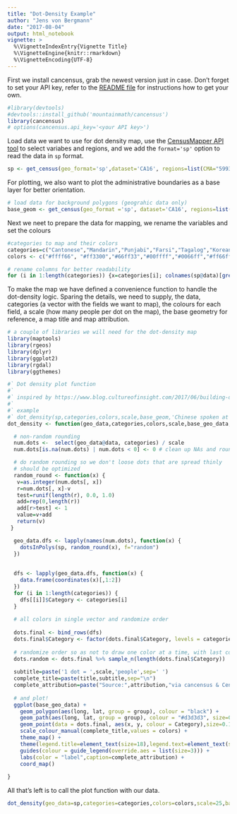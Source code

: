 ```yaml
---
title: "Dot-Density Example"
author: "Jens von Bergmann"
date: "2017-08-04"
output: html_notebook
vignette: >
  %\VignetteIndexEntry{Vignette Title}
  %\VignetteEngine{knitr::rmarkdown}
  %\VignetteEncoding{UTF-8}
---
```


First we install cancensus, grab the newest version just in case. Don't forget to set your API key, refer to the [README file](https://github.com/mountainMath/cancensus) for instructions how to get your own.
```r
#library(devtools)
#devtools::install_github('mountainmath/cancensus')
library(cancensus)
# options(cancensus.api_key='<your API key>')
```

Load data we want to use for dot density map, use the [CensusMapper API tool](https://censusmapper.ca/api) to select variabes and regions, and we add the `format='sp'` option to read the data in `sp` format.
```r
sp <- get_census(geo_format='sp',dataset='CA16', regions=list(CMA="59933"), vectors=c("v_CA16_2066","v_CA16_2060","v_CA16_1916","v_CA16_1727","v_CA16_1937","v_CA16_1958","v_CA16_1973"), level='DA')
```

For plotting, we also want to plot the administrative boundaries as a base layer for better orientation.
```r
# load data for background polygons (geograhic data only)
base_geom <- get_census(geo_format ='sp', dataset='CA16', regions=list(CMA="59933"),  level='CSD')
```

Next we neet to prepare the data for mapping, we rename the variables and set the colours
```r

#categories to map and their colors
categories=c("Cantonese","Mandarin","Punjabi","Farsi","Tagalog","Korean","Spanish")
colors <- c("#ffff66", "#ff3300","#66ff33","#00ffff","#0066ff","#ff66ff","#6600cc")

# rename columns for better readability
for (i in 1:length(categories)) {x=categories[i]; colnames(sp@data)[grep(x,colnames(sp@data))]<-x}
```


To make the map we have defined a convenience function to handle the dot-density logic. Sparing the details, we need to supply, the data, categories (a vector with the fields we want to map), the colours for each field, a scale (how many people per dot on the map), the base geometry for reference, a map title and map attribution.
```r
# a couple of libraries we will need for the dot-density map
library(maptools)
library(rgeos)
library(dplyr)
library(ggplot2)
library(rgdal)
library(ggthemes)

#` Dot density plot function
#`
#` inspired by https://www.blog.cultureofinsight.com/2017/06/building-dot-density-maps-with-uk-census-data-in-r/
#`
#` example
#` dot_density(sp,categories,colors,scale,base_geom,'Chinese spoken at Home')
dot_density <- function(geo_data,categories,colors,scale,base_geo_data,title,attribution){

  # non-random rounding
  num.dots <-  select(geo_data@data, categories) / scale  
  num.dots[is.na(num.dots) | num.dots < 0] <- 0 # clean up NAs and rounding issues

  # do random rounding so we don't loose dots that are spread thinly
  # should be optimized
  random_round <- function(x) {
   v=as.integer(num.dots[, x])
   r=num.dots[, x]-v
   test=runif(length(r), 0.0, 1.0)
   add=rep(0,length(r))
   add[r>test] <- 1
   value=v+add
   return(v)
 }

  geo_data.dfs <- lapply(names(num.dots), function(x) {
    dotsInPolys(sp, random_round(x), f="random")
  })
  
  
  dfs <- lapply(geo_data.dfs, function(x) {
    data.frame(coordinates(x)[,1:2])
  })
  for (i in 1:length(categories)) {
    dfs[[i]]$Category <- categories[i]
  }
  
  # all colors in single vector and randomize order
  
  dots.final <- bind_rows(dfs)
  dots.final$Category <- factor(dots.final$Category, levels = categories)
  
  # randomize order so as not to draw one color at a time, with last color on top.
  dots.random <- dots.final %>% sample_n(length(dots.final$Category))
  
  subtitle=paste('1 dot = ',scale,'people',sep=' ')
  complete_title=paste(title,subtitle,sep="\n")
  complete_attribution=paste("Source:",attribution,"via cancensus & CensusMapper.ca")
  
  # and plot!
  ggplot(base_geo_data) +
    geom_polygon(aes(long, lat, group = group), colour = "black") +
    geom_path(aes(long, lat, group = group), colour = "#d3d3d3", size=0.1) +
    geom_point(data = dots.final, aes(x, y, colour = Category),size=0.1,alpha=0.7) +
    scale_colour_manual(complete_title,values = colors) +
    theme_map() +
    theme(legend.title=element_text(size=18),legend.text=element_text(size=18),plot.background = element_rect(fill = "#eeeeee"), legend.position = "top") +
    guides(colour = guide_legend(override.aes = list(size=3))) +
    labs(color = "label",caption=complete_attribution) +
    coord_map()
  
}
```

All that's left is to call the plot function with our data.

```r
dot_density(geo_data=sp,categories=categories,colors=colors,scale=25,base_geo_data=base_geom,'Most Common Non-Official Languages at Home',attribution="StatCan Census 2016")
```

